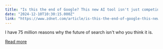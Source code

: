 ```yaml
---
title: "Is this the end of Google? This new AI tool isn't just competing, it's winning"
date: "2024-12-10T10:30:15.000Z"
link: "https://www.zdnet.com/article/is-this-the-end-of-google-this-new-ai-tool-isnt-just-competing-its-winning/"
---
```


I have 75 million reasons why the future of search isn't who you think it is.

[Read more](https://www.zdnet.com/article/is-this-the-end-of-google-this-new-ai-tool-isnt-just-competing-its-winning/)
